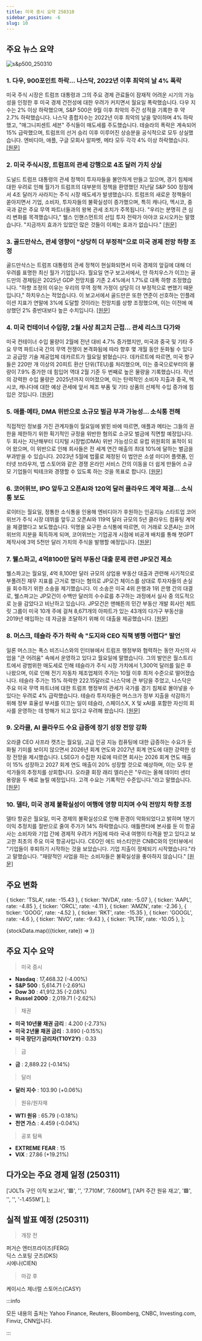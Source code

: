 ```yaml
---
title: 미국 증시 요약 250310
sidebar_position: -6
slug: 10
---
```


## 주요 뉴스 요약

![s&p500_250310](/map/250310.png)

### 1. **다우, 900포인트 하락... 나스닥, 2022년 이후 최악의 날 4% 폭락**

미국 주식 시장은 트럼프 대통령과 그의 주요 경제 관료들이 잠재적 어려운 시기의 가능성을 인정한 후 미국 경제 건전성에 대한 우려가 커지면서 월요일 폭락했습니다. 다우 지수는 2% 이상 하락했으며, S&P 500은 9월 이후 최악의 주간 성적을 기록한 후 약 2.7% 하락했습니다. 나스닥 종합지수는 2022년 이후 최악의 날을 맞이하며 4% 하락했고, "매그니피센트 세븐" 주식들이 매도세를 주도했습니다. 테슬라의 폭락은 계속되어 15% 급락했으며, 트럼프의 선거 승리 이후 이루어진 상승분을 공식적으로 모두 상실했습니다. 엔비디아, 애플, 구글 모회사 알파벳, 메타 모두 각각 4% 이상 하락했습니다. [[원문]](https://finance.yahoo.com/news/live/stock-market-today-dow-sinks-900-points-nasdaq-plunges-4-in-worst-day-since-2022-183552751.html)

### 2. **미국 주식시장, 트럼프의 관세 강행으로 4조 달러 가치 상실**

도널드 트럼프 대통령의 관세 정책이 투자자들을 불안하게 만들고 있으며, 경기 침체에 대한 우려로 인해 월가가 트럼프의 대부분의 정책을 환영했던 지난달 S&P 500 정점에서 4조 달러가 사라지는 주식 시장 매도세가 발생했습니다. 트럼프의 새로운 정책들이 쏟아지면서 기업, 소비자, 투자자들의 불확실성이 증가했으며, 특히 캐나다, 멕시코, 중국과 같은 주요 무역 파트너들과의 왕복 관세 조치가 주목됩니다. "우리는 분명히 큰 심리 변화를 목격했습니다," 웰스 인핸스먼트의 선임 투자 전략가 아야코 요시오카는 말했습니다. "지금까지 효과가 있었던 많은 것들이 이제는 효과가 없습니다." [[원문]](https://www.reuters.com/markets/us/investors-flee-equities-trump-driven-uncertainty-sparks-economic-worry-2025-03-10/)

### 3. **골드만삭스, 관세 영향이 "상당히 더 부정적"으로 미국 경제 전망 하향 조정**

골드만삭스는 트럼프 대통령의 관세 정책이 현실화되면서 미국 경제의 앞길에 대해 더 우려를 표명한 최신 월가 기업입니다. 월요일 연구 보고서에서, 얀 하치우스가 이끄는 골드만의 경제팀은 2025년 GDP 전망치를 기존 2.4%에서 1.7%로 대폭 하향 조정했습니다. "하향 조정의 이유는 우리의 무역 정책 가정이 상당히 더 부정적으로 변했기 때문입니다," 하치우스는 적었습니다. 이 보고서에서 골드만은 또한 연준이 선호하는 인플레이션 지표가 연말에 3%에 도달할 것이라는 전망치를 상향 조정했으며, 이는 이전에 예상했던 2% 중반대보다 높은 수치입니다. [[원문]](https://finance.yahoo.com/news/goldman-sachs-slashes-us-economic-forecasts-as-tariff-impacts-grow-considerably-more-adverse-170805099.html)

### 4. **미국 컨테이너 수입량, 2월 사상 최고치 근접... 관세 리스크 다가와**

미국 컨테이너 수입 물량이 2월에 전년 대비 4.7% 증가했지만, 미국과 중국 및 기타 주요 무역 파트너국 간의 무역 전쟁이 본격화됨에 따라 향후 몇 개월 동안 둔화될 수 있다고 공급망 기술 제공업체 데카르트가 월요일 밝혔습니다. 데카르트에 따르면, 미국 항구들은 220만 개 이상의 20피트 환산 단위(TEU)를 처리했으며, 이는 중국으로부터의 물량이 7.9% 증가한 데 힘입어 역대 2월 기준 두 번째로 높은 물량을 기록했습니다. 작년의 강력한 수입 물량은 2025년까지 이어졌으며, 이는 탄력적인 소비자 지출과 중국, 멕시코, 캐나다에 대한 예상 관세에 앞서 제조 부품 및 기타 상품의 선제적 수입 증가에 힘입은 것입니다. [[원문]](https://www.reuters.com/markets/us/us-container-imports-near-record-level-february-tariff-risks-loom-2025-03-10/)

### 5. **애플·메타, DMA 위반으로 소규모 벌금 부과 가능성... 소식통 전해**

직접적인 정보를 가진 관계자들이 월요일에 밝힌 바에 따르면, 애플과 메타는 그들의 권한을 제한하기 위한 획기적인 규정을 위반한 혐의로 소규모 벌금에 직면할 예정입니다. 두 회사는 지난해부터 디지털 시장법(DMA) 위반 가능성으로 유럽 위원회의 표적이 되어 왔으며, 이 위반으로 인해 회사들은 전 세계 연간 매출의 최대 10%에 달하는 벌금을 부과받을 수 있습니다. 2023년 5월에 법률로 제정된 이 법안은 소셜 미디어 플랫폼, 인터넷 브라우저, 앱 스토어와 같은 경쟁 온라인 서비스 간의 이동을 더 쉽게 만들어 소규모 기업들이 빅테크와 경쟁할 수 있도록 하는 것을 목표로 합니다. [[원문]](https://www.reuters.com/technology/eu-likely-impose-modest-fines-apple-meta-over-dma-breaches-sources-say-2025-03-10/)

### 6. **코어위브, IPO 앞두고 오픈AI와 120억 달러 클라우드 계약 체결... 소식통 보도**

로이터는 월요일, 정통한 소식통을 인용해 엔비디아가 후원하는 인공지능 스타트업 코어위브가 주식 시장 데뷔를 앞두고 오픈AI와 119억 달러 규모의 5년 클라우드 컴퓨팅 계약을 체결했다고 보도했습니다. 익명을 요구한 소식통에 따르면, 이 거래로 오픈AI는 코어위브의 지분을 획득하게 되며, 코어위브는 기업공개 시점에 비공개 배치를 통해 챗GPT 제작사에 3억 5천만 달러 가치의 주식을 발행할 예정입니다. [[원문]](https://www.reuters.com/technology/artificial-intelligence/coreweave-strikes-12-billion-contract-with-openai-ahead-ipo-sources-say-2025-03-10/)

### 7. **웰스파고, 4억8100만 달러 부동산 대출 문제 관련 JP모건 제소**

웰스파고는 월요일, 4억 8,100만 달러 규모의 상업용 부동산 대출과 관련해 사기적으로 부풀려진 재무 지표를 근거로 했다는 혐의로 JP모건 체이스를 상대로 투자자들의 손실을 회수하기 위한 소송을 제기했습니다. 이 소송은 미국 4위 은행과 1위 은행 간의 대결로, 웰스파고는 JP모건이 수백만 달러의 수수료를 추구하는 과정에서 실사 중 의도적으로 눈을 감았다고 비난하고 있습니다. JP모건은 맨해튼의 민간 부동산 개발 회사인 체트릿 그룹이 미국 10개 주에 걸쳐 8,671개의 아파트가 있는 43개의 다가구 부동산을 2019년 매입하는 데 자금을 조달하기 위해 이 대출을 제공했습니다. [[원문]](https://www.reuters.com/markets/wealth/wells-fargo-sues-jpmorgan-over-troubled-481-million-real-estate-loan-2025-03-10/)

### 8. **머스크, 테슬라 주가 하락 속 "도지와 CEO 직책 병행 어렵다" 발언**

일론 머스크는 폭스 비즈니스와의 인터뷰에서 트럼프 행정부와 협력하는 동안 자신의 사업을 "큰 어려움" 속에서 운영하고 있다고 월요일에 말했습니다. 그의 발언은 월스트리트에서 광범위한 매도세로 인해 테슬라가 주식 시장 가치에서 1,300억 달러를 잃은 후 나왔으며, 이로 인해 전기 자동차 제조업체의 주가는 10월 이후 최저 수준으로 떨어졌습니다. 테슬라 주가는 15% 하락한 222.15달러로 나스닥에 큰 부담을 주었고, 나스닥은 주요 미국 무역 파트너에 대한 트럼프 행정부의 관세가 국가를 경기 침체로 몰아넣을 수 있다는 우려로 4% 급락했습니다. 테슬라 투자자들은 머스크가 정부 지출을 삭감하기 위해 정부 효율성 부서를 이끄는 일이 테슬라, 스페이스X, X 및 xAI를 포함한 자신의 회사를 운영하는 데 방해가 되고 있다고 우려해 왔습니다. [[원문]](https://www.reuters.com/business/autos-transportation/musk-says-juggling-doge-ceo-jobs-is-difficult-tesla-shares-slump-2025-03-10/)

### 9. **오라클, AI 클라우드 수요 급증에 장기 성장 전망 강화**

오라클 CEO 사프라 캣츠는 월요일, 고급 인공 지능 컴퓨팅에 대한 급증하는 수요가 둔화될 기미를 보이지 않으면서 2026년 회계 연도와 2027년 회계 연도에 대한 강력한 성장 전망을 제시했습니다. LSEG가 수집한 자료에 따르면 회사는 2026 회계 연도 매출이 15% 성장하고 2027 회계 연도 매출이 20% 성장할 것으로 예상하며, 이는 모두 분석가들의 추정치를 상회합니다. 오라클 회장 래리 엘리슨은 "우리는 올해 데이터 센터 용량을 두 배로 늘릴 예정입니다. 고객 수요는 기록적인 수준입니다."라고 말했습니다. [[원문]](https://www.reuters.com/technology/oracle-misses-third-quarter-revenue-estimates-2025-03-10/)

### 10. **델타, 미국 경제 불확실성이 여행에 영향 미치며 수익 전망치 하향 조정**

델타 항공은 월요일, 미국 경제의 불확실성으로 인해 환경이 악화되었다고 밝히며 1분기 이익 추정치를 절반으로 줄여 주가가 14% 하락했습니다. 애틀랜타에 본사를 둔 이 항공사는 소비자와 기업 간에 경제적 우려가 커짐에 따라 국내 여행이 타격을 받고 있다고 보고한 최초의 주요 미국 항공사입니다. CEO인 에드 바스티안은 CNBC와의 인터뷰에서 "기업들이 후퇴하기 시작하는 것을 보았습니다. 기업 지출이 정체되기 시작했습니다."라고 말했습니다. "재량적인 사업을 하는 소비자들은 불확실성을 좋아하지 않습니다." [[원문]](https://www.reuters.com/business/aerospace-defense/delta-airlines-cuts-first-quarter-profit-forecast-increased-macroeconomic-2025-03-10/)

## 주요 변화

  { ticker: 'TSLA', rate: -15.43 },
  { ticker: 'NVDA', rate: -5.07 },
  { ticker: 'AAPL', rate: -4.85 },
  { ticker: 'ORCL', rate: -4.11 },
  { ticker: 'AMZN', rate: -2.36 },
  { ticker: 'GOOG', rate: -4.52 },
  { ticker: 'RKT', rate: -15.35 },
  { ticker: 'GOOGL', rate: -4.6 },
  { ticker: 'NVO', rate: -9.43 },
  { ticker: 'PLTR', rate: -10.05 },
];

{stockData.map(({ticker, rate}) => <StockCardMini key={ticker} ticker={ticker} rate={rate}></StockCardMini>)}

## 주요 지수 요약

> 미국 증시

- **Nasdaq** : 17,468.32 (-4.00%)
- **S&P 500** : 5,614.71 (-2.69%)
- **Dow 30** : 41,912.35 (-2.08%)
- **Russel 2000** : 2,019.71 (-2.62%)

> 채권

- **미국 10년물 채권 금리** : 4.200 (-2.73%)
- **미국 2년물 채권 금리** : 3.890 (-0.15%)
- **미국 장단기 금리차(T10Y2Y)** : 0.33

> 금

- **금** : 2,889.22 (-0.14%)

> 달러

- **달러 지수** : 103.90 (+0.06%)

> 원유/원자재

- **WTI 원유** : 65.79 (-0.18%)
- **천연 가스** : 4.459 (-0.04%)

> 공포 탐욕

- **EXTREME FEAR** : 15
- **VIX** : 27.86 (+19.21%)

## 다가오는 주요 경제 일정 (250311)

  ['JOLTs 구인 이직 보고서', '🟥', '', '7.710M', '7.600M'],
  ['API 주간 원유 재고', '🟩', '', '', '-1.455M'],
];

<EconomicCalendar data={nextEventsData} />

## 실적 발표 예정 (250311)

> 개장 전

퍼거슨 엔터프라이즈(FERG)  
딕스 스포팅 굿즈(DKS)  
시에나(CIEN)

> 마감 후

케이시스 제너럴 스토어스(CASY)

:::info

모든 내용의 출처는 Yahoo Finance, Reuters, Bloomberg, CNBC, Investing.com, Finviz, CNN입니다.

:::
